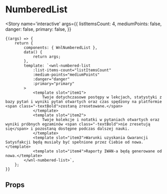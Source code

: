 
<Meta title='molecules/NumberedList' component={WnlNumberedList} />

# NumberedList

<Story name='interactive'
    args={{
        listItemsCount: 4,
        mediumPoints: false,
        danger: false,
        primary: false,
    }}
>
    {(args) => {
        return {
            components: { WnlNumberedList },
            data() {
                return args;
            },
            template: `<wnl-numbered-list
                :list-items-count="listItemsCount"
                :medium-points="mediumPoints"
                :danger="danger"
                :primary="primary"
            >
                <template slot="item1">
                    Twoje dotychczasowe postępy w lekcjach, statystyki z bazy pytań i wyniki pytań otwartych oraz czas spędzony na platformie <span class="-textBold">zostaną zresetowane.</span>
                </template>
                <template slot="item2">
                    Twoje kolekcje i notatki w pytaniach otwartych oraz wyniki próbnych egzaminów <span class="-textBold">nie zresetują się</span> i pozostaną dostępne podczas dalszej nauki.
                </template>
                <template slot="item3">Warunki uzyskania Gwarancji Satysfakcji będą musiały być spełnione przez Ciebie od nowa.</template>
                <template slot="item4">Raporty IWAN-a będą generowane od nowa.</template>
            </wnl-numbered-list>`,
        };
    }}
</Story>

## Props

<Props of={WnlNumberedList} />
